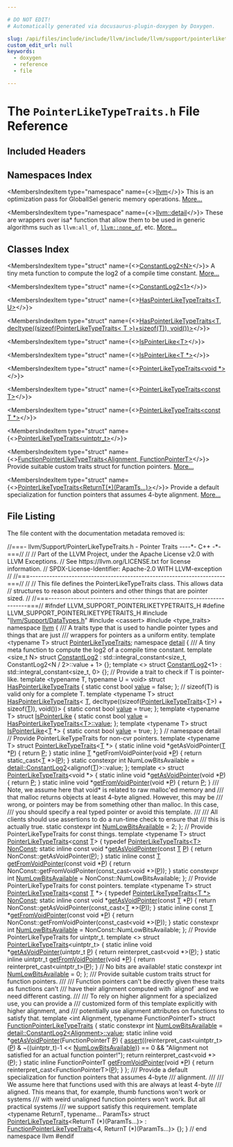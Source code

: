 ```yaml
---

# DO NOT EDIT!
# Automatically generated via docusaurus-plugin-doxygen by Doxygen.

slug: /api/files/include/include/llvm/include/llvm/support/pointerliketypetraits-h
custom_edit_url: null
keywords:
  - doxygen
  - reference
  - file

---
```





# The `PointerLikeTypeTraits.h` File Reference

<DoxygenPage pluginConfig={pluginConfig}>



## Included Headers

<IncludesList>
<IncludesListItem
  filePath="llvm/Support/DataTypes.h"
  permalink="/docs/api/files/include/include/llvm/include/llvm/support/datatypes-h"
  isLocal="true" />
<IncludesListItem
  filePath="cassert"
  permalink=""
  isLocal="false" />
<IncludesListItem
  filePath="type_traits"
  permalink=""
  isLocal="false" />
</IncludesList>

## Namespaces Index

<MembersIndex>

<MembersIndexItem
  type="namespace"
  name={<><a href="/docs/api/namespaces/llvm">llvm</a></>}>
This is an optimization pass for GlobalISel generic memory operations. <a href="/docs/api/namespaces/llvm/#details">More...</a>
</MembersIndexItem>

<MembersIndexItem
  type="namespace"
  name={<><a href="/docs/api/namespaces/llvm/detail">llvm::detail</a></>}>
These are wrappers over isa&#42; function that allow them to be used in generic algorithms such as <code>llvm:all&#95;of</code>, <code><a href="/docs/api/namespaces/llvm/#a7dc3069afa2ce5ea62ac2eb183e51c00">llvm::none&#95;of</a></code>, etc. <a href="/docs/api/namespaces/llvm/detail/#details">More...</a>
</MembersIndexItem>

</MembersIndex>

## Classes Index

<MembersIndex>

<MembersIndexItem
  type="struct"
  name={<><a href="/docs/api/structs/llvm/detail/constantlog2">ConstantLog2&lt;N&gt;</a></>}>
A tiny meta function to compute the log2 of a compile time constant. <a href="/docs/api/structs/llvm/detail/constantlog2/#details">More...</a>
</MembersIndexItem>

<MembersIndexItem
  type="struct"
  name={<><a href="/docs/api/structs/llvm/detail/constantlog2-3ca96e7e93740011919a0167fcb48bff">ConstantLog2&lt;1&gt;</a></>}>
</MembersIndexItem>

<MembersIndexItem
  type="struct"
  name={<><a href="/docs/api/structs/llvm/detail/haspointerliketypetraits">HasPointerLikeTypeTraits&lt;T, U&gt;</a></>}>
</MembersIndexItem>

<MembersIndexItem
  type="struct"
  name={<><a href="/docs/api/structs/llvm/detail/haspointerliketypetraits-78744ee905de12acdbd8d3ecf862b959">HasPointerLikeTypeTraits&lt;T, decltype((sizeof(PointerLikeTypeTraits&lt; T &gt;)+sizeof(T)), void())&gt;</a></>}>
</MembersIndexItem>

<MembersIndexItem
  type="struct"
  name={<><a href="/docs/api/structs/llvm/detail/ispointerlike">IsPointerLike&lt;T&gt;</a></>}>
</MembersIndexItem>

<MembersIndexItem
  type="struct"
  name={<><a href="/docs/api/structs/llvm/detail/ispointerlike-a02cb18a8810d5e02d244323d3975328">IsPointerLike&lt;T *&gt;</a></>}>
</MembersIndexItem>

<MembersIndexItem
  type="class"
  name="llvm::PointerLikeTypeTraits&lt; T * &gt;">
</MembersIndexItem>

<MembersIndexItem
  type="struct"
  name={<><a href="/docs/api/structs/llvm/pointerliketypetraits-b09efd7701e511f6cdfa719094e47819">PointerLikeTypeTraits&lt;void *&gt;</a></>}>
</MembersIndexItem>

<MembersIndexItem
  type="struct"
  name={<><a href="/docs/api/structs/llvm/pointerliketypetraits-1b62896d0ae34fe34d98a024d6ed95b3">PointerLikeTypeTraits&lt;const T&gt;</a></>}>
</MembersIndexItem>

<MembersIndexItem
  type="struct"
  name={<><a href="/docs/api/structs/llvm/pointerliketypetraits-ae636e9d374ae1cda83d0d0e556f735e">PointerLikeTypeTraits&lt;const T *&gt;</a></>}>
</MembersIndexItem>

<MembersIndexItem
  type="struct"
  name={<><a href="/docs/api/structs/llvm/pointerliketypetraits-45e3dd3037422cbe6875c07935cc6c23">PointerLikeTypeTraits&lt;uintptr_t&gt;</a></>}>
</MembersIndexItem>

<MembersIndexItem
  type="struct"
  name={<><a href="/docs/api/structs/llvm/functionpointerliketypetraits">FunctionPointerLikeTypeTraits&lt;Alignment, FunctionPointerT&gt;</a></>}>
Provide suitable custom traits struct for function pointers. <a href="/docs/api/structs/llvm/functionpointerliketypetraits/#details">More...</a>
</MembersIndexItem>

<MembersIndexItem
  type="struct"
  name={<><a href="/docs/api/structs/llvm/pointerliketypetraits-453c56941a508fa3befd79442e5b3c4b">PointerLikeTypeTraits&lt;ReturnT(*)(ParamTs...)&gt;</a></>}>
Provide a default specialization for function pointers that assumes 4-byte alignment. <a href="/docs/api/structs/llvm/pointerliketypetraits-453c56941a508fa3befd79442e5b3c4b/#details">More...</a>
</MembersIndexItem>

</MembersIndex>


## File Listing

The file content with the documentation metadata removed is:

<ProgramListing>

<Link id="l00001" /><CodeLine lineNumber="1"><Highlight kind="comment">//===- llvm/Support/PointerLikeTypeTraits.h - Pointer Traits ----&#42;- C++ -&#42;-===//</Highlight><Highlight kind="normal"></Highlight></CodeLine>
<Link id="l00002" /><CodeLine lineNumber="2"><Highlight kind="normal"></Highlight><Highlight kind="comment">//</Highlight><Highlight kind="normal"></Highlight></CodeLine>
<Link id="l00003" /><CodeLine lineNumber="3"><Highlight kind="normal"></Highlight><Highlight kind="comment">// Part of the LLVM Project, under the Apache License v2.0 with LLVM Exceptions.</Highlight><Highlight kind="normal"></Highlight></CodeLine>
<Link id="l00004" /><CodeLine lineNumber="4"><Highlight kind="normal"></Highlight><Highlight kind="comment">// See https://llvm.org/LICENSE.txt for license information.</Highlight><Highlight kind="normal"></Highlight></CodeLine>
<Link id="l00005" /><CodeLine lineNumber="5"><Highlight kind="normal"></Highlight><Highlight kind="comment">// SPDX-License-Identifier: Apache-2.0 WITH LLVM-exception</Highlight><Highlight kind="normal"></Highlight></CodeLine>
<Link id="l00006" /><CodeLine lineNumber="6"><Highlight kind="normal"></Highlight><Highlight kind="comment">//</Highlight><Highlight kind="normal"></Highlight></CodeLine>
<Link id="l00007" /><CodeLine lineNumber="7"><Highlight kind="normal"></Highlight><Highlight kind="comment">//===----------------------------------------------------------------------===//</Highlight><Highlight kind="normal"></Highlight></CodeLine>
<Link id="l00008" /><CodeLine lineNumber="8"><Highlight kind="normal"></Highlight><Highlight kind="comment">//</Highlight><Highlight kind="normal"></Highlight></CodeLine>
<Link id="l00009" /><CodeLine lineNumber="9"><Highlight kind="normal"></Highlight><Highlight kind="comment">// This file defines the PointerLikeTypeTraits class.  This allows data</Highlight><Highlight kind="normal"></Highlight></CodeLine>
<Link id="l00010" /><CodeLine lineNumber="10"><Highlight kind="normal"></Highlight><Highlight kind="comment">// structures to reason about pointers and other things that are pointer sized.</Highlight><Highlight kind="normal"></Highlight></CodeLine>
<Link id="l00011" /><CodeLine lineNumber="11"><Highlight kind="normal"></Highlight><Highlight kind="comment">//</Highlight><Highlight kind="normal"></Highlight></CodeLine>
<Link id="l00012" /><CodeLine lineNumber="12"><Highlight kind="normal"></Highlight><Highlight kind="comment">//===----------------------------------------------------------------------===//</Highlight><Highlight kind="normal"></Highlight></CodeLine>
<Link id="l00013" /><CodeLine lineNumber="13"><Highlight kind="normal"></Highlight></CodeLine>
<Link id="l00014" /><CodeLine lineNumber="14"><Highlight kind="normal"></Highlight><Highlight kind="preprocessor">#ifndef LLVM&#95;SUPPORT&#95;POINTERLIKETYPETRAITS&#95;H</Highlight><Highlight kind="normal"></Highlight></CodeLine>
<Link id="l00015" /><CodeLine lineNumber="15"><Highlight kind="normal"></Highlight><Highlight kind="preprocessor">#define LLVM&#95;SUPPORT&#95;POINTERLIKETYPETRAITS&#95;H</Highlight><Highlight kind="normal"></Highlight></CodeLine>
<Link id="l00016" /><CodeLine lineNumber="16"><Highlight kind="normal"></Highlight></CodeLine>
<Link id="l00017" /><CodeLine lineNumber="17"><Highlight kind="normal"></Highlight><Highlight kind="preprocessor">#include &quot;<a href="/docs/api/files/include/include/llvm/include/llvm/support/datatypes-h">llvm/Support/DataTypes.h</a>&quot;</Highlight><Highlight kind="normal"></Highlight></CodeLine>
<Link id="l00018" /><CodeLine lineNumber="18"><Highlight kind="normal"></Highlight><Highlight kind="preprocessor">#include &lt;cassert&gt;</Highlight><Highlight kind="normal"></Highlight></CodeLine>
<Link id="l00019" /><CodeLine lineNumber="19"><Highlight kind="normal"></Highlight><Highlight kind="preprocessor">#include &lt;type&#95;traits&gt;</Highlight><Highlight kind="normal"></Highlight></CodeLine>
<Link id="l00020" /><CodeLine lineNumber="20"><Highlight kind="normal"></Highlight></CodeLine>
<Link id="l00021" /><CodeLine lineNumber="21"><Highlight kind="normal"></Highlight><Highlight kind="keyword">namespace </Highlight><Highlight kind="normal"><a href="/docs/api/namespaces/llvm">llvm</a> &#123;</Highlight></CodeLine>
<Link id="l00022" /><CodeLine lineNumber="22"><Highlight kind="normal"></Highlight><Highlight kind="comment"></Highlight></CodeLine>
<Link id="l00023" /><CodeLine lineNumber="23"><Highlight kind="comment">/// A traits type that is used to handle pointer types and things that are just</Highlight></CodeLine>
<Link id="l00024" /><CodeLine lineNumber="24"><Highlight kind="comment">/// wrappers for pointers as a uniform entity.</Highlight><Highlight kind="normal"></Highlight></CodeLine>
<Link id="l00025" /><CodeLine lineNumber="25" lineLink="/docs/api/structs/llvm/pointerliketypetraits"><Highlight kind="normal"></Highlight><Highlight kind="keyword">template</Highlight><Highlight kind="normal"> &lt;</Highlight><Highlight kind="keyword">typename</Highlight><Highlight kind="normal"> T&gt; </Highlight><Highlight kind="keyword">struct </Highlight><Highlight kind="normal"><a href="/docs/api/structs/llvm/pointerliketypetraits">PointerLikeTypeTraits</a>;</Highlight></CodeLine>
<Link id="l00026" /><CodeLine lineNumber="26"><Highlight kind="normal"></Highlight></CodeLine>
<Link id="l00027" /><CodeLine lineNumber="27"><Highlight kind="normal"></Highlight><Highlight kind="keyword">namespace </Highlight><Highlight kind="normal"><a href="/docs/api/namespaces/detail">detail</a> &#123;</Highlight><Highlight kind="comment"></Highlight></CodeLine>
<Link id="l00028" /><CodeLine lineNumber="28"><Highlight kind="comment">/// A tiny meta function to compute the log2 of a compile time constant.</Highlight><Highlight kind="normal"></Highlight></CodeLine>
<Link id="l00029" /><CodeLine lineNumber="29"><Highlight kind="normal"></Highlight><Highlight kind="keyword">template</Highlight><Highlight kind="normal"> &lt;</Highlight><Highlight kind="keywordtype">size&#95;t</Highlight><Highlight kind="normal"> N&gt;</Highlight></CodeLine>
<Link id="l00030" /><CodeLine lineNumber="30" lineLink="/docs/api/structs/llvm/detail/constantlog2"><Highlight kind="normal"></Highlight><Highlight kind="keyword">struct </Highlight><Highlight kind="normal"><a href="/docs/api/structs/llvm/detail/constantlog2">ConstantLog2</a></Highlight></CodeLine>
<Link id="l00031" /><CodeLine lineNumber="31"><Highlight kind="normal">    : std::integral&#95;constant&lt;size&#95;t, ConstantLog2&lt;N / 2&gt;::value + 1&gt; &#123;&#125;;</Highlight></CodeLine>
<Link id="l00032" /><CodeLine lineNumber="32" lineLink="/docs/api/structs/llvm/detail/constantlog2-3ca96e7e93740011919a0167fcb48bff"><Highlight kind="normal"></Highlight><Highlight kind="keyword">template</Highlight><Highlight kind="normal"> &lt;&gt; </Highlight><Highlight kind="keyword">struct </Highlight><Highlight kind="normal"><a href="/docs/api/structs/llvm/detail/constantlog2">ConstantLog2</a>&lt;1&gt; : std::integral&#95;constant&lt;size&#95;t, 0&gt; &#123;&#125;;</Highlight></CodeLine>
<Link id="l00033" /><CodeLine lineNumber="33"><Highlight kind="normal"></Highlight></CodeLine>
<Link id="l00034" /><CodeLine lineNumber="34"><Highlight kind="normal"></Highlight><Highlight kind="comment">// Provide a trait to check if T is pointer-like.</Highlight><Highlight kind="normal"></Highlight></CodeLine>
<Link id="l00035" /><CodeLine lineNumber="35" lineLink="/docs/api/structs/llvm/detail/haspointerliketypetraits"><Highlight kind="normal"></Highlight><Highlight kind="keyword">template</Highlight><Highlight kind="normal"> &lt;</Highlight><Highlight kind="keyword">typename</Highlight><Highlight kind="normal"> T, </Highlight><Highlight kind="keyword">typename</Highlight><Highlight kind="normal"> U = </Highlight><Highlight kind="keywordtype">void</Highlight><Highlight kind="normal">&gt; </Highlight><Highlight kind="keyword">struct </Highlight><Highlight kind="normal"><a href="/docs/api/structs/llvm/detail/haspointerliketypetraits">HasPointerLikeTypeTraits</a> &#123;</Highlight></CodeLine>
<Link id="l00036" /><CodeLine lineNumber="36" lineLink="/docs/api/structs/llvm/detail/haspointerliketypetraits/#a4fca455d01118fc922b19a50160cc599"><Highlight kind="normal">  </Highlight><Highlight kind="keyword">static</Highlight><Highlight kind="normal"> </Highlight><Highlight kind="keyword">const</Highlight><Highlight kind="normal"> </Highlight><Highlight kind="keywordtype">bool</Highlight><Highlight kind="normal"> <a href="/docs/api/structs/llvm/detail/haspointerliketypetraits/#a4fca455d01118fc922b19a50160cc599">value</a> = </Highlight><Highlight kind="keyword">false</Highlight><Highlight kind="normal">;</Highlight></CodeLine>
<Link id="l00037" /><CodeLine lineNumber="37"><Highlight kind="normal">&#125;;</Highlight></CodeLine>
<Link id="l00038" /><CodeLine lineNumber="38"><Highlight kind="normal"></Highlight></CodeLine>
<Link id="l00039" /><CodeLine lineNumber="39"><Highlight kind="normal"></Highlight><Highlight kind="comment">// sizeof(T) is valid only for a complete T.</Highlight><Highlight kind="normal"></Highlight></CodeLine>
<Link id="l00040" /><CodeLine lineNumber="40"><Highlight kind="normal"></Highlight><Highlight kind="keyword">template</Highlight><Highlight kind="normal"> &lt;</Highlight><Highlight kind="keyword">typename</Highlight><Highlight kind="normal"> T&gt;</Highlight></CodeLine>
<Link id="l00041" /><CodeLine lineNumber="41" lineLink="/docs/api/structs/llvm/detail/haspointerliketypetraits-78744ee905de12acdbd8d3ecf862b959"><Highlight kind="normal"></Highlight><Highlight kind="keyword">struct </Highlight><Highlight kind="normal"><a href="/docs/api/structs/llvm/detail/haspointerliketypetraits">HasPointerLikeTypeTraits</a>&lt;</Highlight></CodeLine>
<Link id="l00042" /><CodeLine lineNumber="42"><Highlight kind="normal">    <a href="/docs/api/files/lib/lib/target/lib/target/mips/mips16isellowering-cpp/#a0acb682b8260ab1c60b918599864e2e5">T</a>, decltype((sizeof(<a href="/docs/api/structs/llvm/pointerliketypetraits">PointerLikeTypeTraits</a>&lt;<a href="/docs/api/files/lib/lib/target/lib/target/mips/mips16isellowering-cpp/#a0acb682b8260ab1c60b918599864e2e5">T</a>&gt;) + sizeof(<a href="/docs/api/files/lib/lib/target/lib/target/mips/mips16isellowering-cpp/#a0acb682b8260ab1c60b918599864e2e5">T</a>)), void())&gt; &#123;</Highlight></CodeLine>
<Link id="l00043" /><CodeLine lineNumber="43" lineLink="/docs/api/structs/llvm/detail/haspointerliketypetraits-78744ee905de12acdbd8d3ecf862b959/#ad6760cbff75f647818ea2259be94dc6c"><Highlight kind="normal">  </Highlight><Highlight kind="keyword">static</Highlight><Highlight kind="normal"> </Highlight><Highlight kind="keyword">const</Highlight><Highlight kind="normal"> </Highlight><Highlight kind="keywordtype">bool</Highlight><Highlight kind="normal"> <a href="/docs/api/structs/llvm/detail/haspointerliketypetraits-78744ee905de12acdbd8d3ecf862b959/#ad6760cbff75f647818ea2259be94dc6c">value</a> = </Highlight><Highlight kind="keyword">true</Highlight><Highlight kind="normal">;</Highlight></CodeLine>
<Link id="l00044" /><CodeLine lineNumber="44"><Highlight kind="normal">&#125;;</Highlight></CodeLine>
<Link id="l00045" /><CodeLine lineNumber="45"><Highlight kind="normal"></Highlight></CodeLine>
<Link id="l00046" /><CodeLine lineNumber="46" lineLink="/docs/api/structs/llvm/detail/ispointerlike"><Highlight kind="normal"></Highlight><Highlight kind="keyword">template</Highlight><Highlight kind="normal"> &lt;</Highlight><Highlight kind="keyword">typename</Highlight><Highlight kind="normal"> T&gt; </Highlight><Highlight kind="keyword">struct </Highlight><Highlight kind="normal"><a href="/docs/api/structs/llvm/detail/ispointerlike">IsPointerLike</a> &#123;</Highlight></CodeLine>
<Link id="l00047" /><CodeLine lineNumber="47" lineLink="/docs/api/structs/llvm/detail/ispointerlike/#a3f7018b47ce83162a63cb4b18e686a53"><Highlight kind="normal">  </Highlight><Highlight kind="keyword">static</Highlight><Highlight kind="normal"> </Highlight><Highlight kind="keyword">const</Highlight><Highlight kind="normal"> </Highlight><Highlight kind="keywordtype">bool</Highlight><Highlight kind="normal"> <a href="/docs/api/structs/llvm/detail/ispointerlike/#a3f7018b47ce83162a63cb4b18e686a53">value</a> = <a href="/docs/api/structs/llvm/detail/haspointerliketypetraits/#a4fca455d01118fc922b19a50160cc599">HasPointerLikeTypeTraits&lt;T&gt;::value</a>;</Highlight></CodeLine>
<Link id="l00048" /><CodeLine lineNumber="48"><Highlight kind="normal">&#125;;</Highlight></CodeLine>
<Link id="l00049" /><CodeLine lineNumber="49"><Highlight kind="normal"></Highlight></CodeLine>
<Link id="l00050" /><CodeLine lineNumber="50" lineLink="/docs/api/structs/llvm/detail/ispointerlike-a02cb18a8810d5e02d244323d3975328"><Highlight kind="normal"></Highlight><Highlight kind="keyword">template</Highlight><Highlight kind="normal"> &lt;</Highlight><Highlight kind="keyword">typename</Highlight><Highlight kind="normal"> T&gt; </Highlight><Highlight kind="keyword">struct </Highlight><Highlight kind="normal"><a href="/docs/api/structs/llvm/detail/ispointerlike">IsPointerLike</a>&lt;<a href="/docs/api/files/lib/lib/target/lib/target/mips/mips16isellowering-cpp/#a0acb682b8260ab1c60b918599864e2e5">T</a> &#42;&gt; &#123;</Highlight></CodeLine>
<Link id="l00051" /><CodeLine lineNumber="51" lineLink="/docs/api/structs/llvm/detail/ispointerlike-a02cb18a8810d5e02d244323d3975328/#a764d32cef06300ac759fe1f0a5f0aae3"><Highlight kind="normal">  </Highlight><Highlight kind="keyword">static</Highlight><Highlight kind="normal"> </Highlight><Highlight kind="keyword">const</Highlight><Highlight kind="normal"> </Highlight><Highlight kind="keywordtype">bool</Highlight><Highlight kind="normal"> <a href="/docs/api/structs/llvm/detail/ispointerlike-a02cb18a8810d5e02d244323d3975328/#a764d32cef06300ac759fe1f0a5f0aae3">value</a> = </Highlight><Highlight kind="keyword">true</Highlight><Highlight kind="normal">;</Highlight></CodeLine>
<Link id="l00052" /><CodeLine lineNumber="52"><Highlight kind="normal">&#125;;</Highlight></CodeLine>
<Link id="l00053" /><CodeLine lineNumber="53"><Highlight kind="normal">&#125; </Highlight><Highlight kind="comment">// namespace detail</Highlight><Highlight kind="normal"></Highlight></CodeLine>
<Link id="l00054" /><CodeLine lineNumber="54"><Highlight kind="normal"></Highlight></CodeLine>
<Link id="l00055" /><CodeLine lineNumber="55"><Highlight kind="normal"></Highlight><Highlight kind="comment">// Provide PointerLikeTypeTraits for non-cvr pointers.</Highlight><Highlight kind="normal"></Highlight></CodeLine>
<Link id="l00056" /><CodeLine lineNumber="56"><Highlight kind="normal"></Highlight><Highlight kind="keyword">template</Highlight><Highlight kind="normal"> &lt;</Highlight><Highlight kind="keyword">typename</Highlight><Highlight kind="normal"> T&gt; </Highlight><Highlight kind="keyword">struct </Highlight><Highlight kind="normal"><a href="/docs/api/structs/llvm/pointerliketypetraits">PointerLikeTypeTraits</a>&lt;<a href="/docs/api/files/lib/lib/target/lib/target/mips/mips16isellowering-cpp/#a0acb682b8260ab1c60b918599864e2e5">T</a> &#42;&gt; &#123;</Highlight></CodeLine>
<Link id="l00057" /><CodeLine lineNumber="57"><Highlight kind="normal">  </Highlight><Highlight kind="keyword">static</Highlight><Highlight kind="normal"> </Highlight><Highlight kind="keyword">inline</Highlight><Highlight kind="normal"> </Highlight><Highlight kind="keywordtype">void</Highlight><Highlight kind="normal"> &#42;getAsVoidPointer(<a href="/docs/api/files/lib/lib/target/lib/target/mips/mips16isellowering-cpp/#a0acb682b8260ab1c60b918599864e2e5">T</a> &#42;<a href="/docs/api/files/lib/lib/option/option-cpp/#a04665169063c8ca1f2ea96c27fc7c2b2">P</a>) &#123; </Highlight><Highlight kind="keywordflow">return</Highlight><Highlight kind="normal"> <a href="/docs/api/files/lib/lib/option/option-cpp/#a04665169063c8ca1f2ea96c27fc7c2b2">P</a>; &#125;</Highlight></CodeLine>
<Link id="l00058" /><CodeLine lineNumber="58"><Highlight kind="normal">  </Highlight><Highlight kind="keyword">static</Highlight><Highlight kind="normal"> </Highlight><Highlight kind="keyword">inline</Highlight><Highlight kind="normal"> <a href="/docs/api/files/lib/lib/target/lib/target/mips/mips16isellowering-cpp/#a0acb682b8260ab1c60b918599864e2e5">T</a> &#42;getFromVoidPointer(</Highlight><Highlight kind="keywordtype">void</Highlight><Highlight kind="normal"> &#42;<a href="/docs/api/files/lib/lib/option/option-cpp/#a04665169063c8ca1f2ea96c27fc7c2b2">P</a>) &#123; </Highlight><Highlight kind="keywordflow">return</Highlight><Highlight kind="normal"> </Highlight><Highlight kind="keyword">static&#95;cast&lt;</Highlight><Highlight kind="normal"><a href="/docs/api/files/lib/lib/target/lib/target/mips/mips16isellowering-cpp/#a0acb682b8260ab1c60b918599864e2e5">T</a> &#42;</Highlight><Highlight kind="keyword">&gt;</Highlight><Highlight kind="normal">(<a href="/docs/api/files/lib/lib/option/option-cpp/#a04665169063c8ca1f2ea96c27fc7c2b2">P</a>); &#125;</Highlight></CodeLine>
<Link id="l00059" /><CodeLine lineNumber="59"><Highlight kind="normal"></Highlight></CodeLine>
<Link id="l00060" /><CodeLine lineNumber="60"><Highlight kind="normal">  </Highlight><Highlight kind="keyword">static</Highlight><Highlight kind="normal"> </Highlight><Highlight kind="keyword">constexpr</Highlight><Highlight kind="normal"> </Highlight><Highlight kind="keywordtype">int</Highlight><Highlight kind="normal"> NumLowBitsAvailable =</Highlight></CodeLine>
<Link id="l00061" /><CodeLine lineNumber="61"><Highlight kind="normal">      <a href="/docs/api/structs/llvm/detail/constantlog2">detail::ConstantLog2</a>&lt;</Highlight><Highlight kind="keyword">alignof</Highlight><Highlight kind="normal">(<a href="/docs/api/files/lib/lib/target/lib/target/mips/mips16isellowering-cpp/#a0acb682b8260ab1c60b918599864e2e5">T</a>)&gt;::value;</Highlight></CodeLine>
<Link id="l00062" /><CodeLine lineNumber="62"><Highlight kind="normal">&#125;;</Highlight></CodeLine>
<Link id="l00063" /><CodeLine lineNumber="63"><Highlight kind="normal"></Highlight></CodeLine>
<Link id="l00064" /><CodeLine lineNumber="64" lineLink="/docs/api/structs/llvm/pointerliketypetraits-b09efd7701e511f6cdfa719094e47819"><Highlight kind="normal"></Highlight><Highlight kind="keyword">template</Highlight><Highlight kind="normal"> &lt;&gt; </Highlight><Highlight kind="keyword">struct </Highlight><Highlight kind="normal"><a href="/docs/api/structs/llvm/pointerliketypetraits">PointerLikeTypeTraits</a>&lt;void &#42;&gt; &#123;</Highlight></CodeLine>
<Link id="l00065" /><CodeLine lineNumber="65" lineLink="/docs/api/structs/llvm/pointerliketypetraits-b09efd7701e511f6cdfa719094e47819/#ad50c87c06be5a820b2ddb8ea08e6e252"><Highlight kind="normal">  </Highlight><Highlight kind="keyword">static</Highlight><Highlight kind="normal"> </Highlight><Highlight kind="keyword">inline</Highlight><Highlight kind="normal"> </Highlight><Highlight kind="keywordtype">void</Highlight><Highlight kind="normal"> &#42;<a href="/docs/api/structs/llvm/pointerliketypetraits-b09efd7701e511f6cdfa719094e47819/#ad50c87c06be5a820b2ddb8ea08e6e252">getAsVoidPointer</a>(</Highlight><Highlight kind="keywordtype">void</Highlight><Highlight kind="normal"> &#42;<a href="/docs/api/files/lib/lib/option/option-cpp/#a04665169063c8ca1f2ea96c27fc7c2b2">P</a>) &#123; </Highlight><Highlight kind="keywordflow">return</Highlight><Highlight kind="normal"> <a href="/docs/api/files/lib/lib/option/option-cpp/#a04665169063c8ca1f2ea96c27fc7c2b2">P</a>; &#125;</Highlight></CodeLine>
<Link id="l00066" /><CodeLine lineNumber="66" lineLink="/docs/api/structs/llvm/pointerliketypetraits-b09efd7701e511f6cdfa719094e47819/#aa8f59357f79ee41007d22a43c4195e96"><Highlight kind="normal">  </Highlight><Highlight kind="keyword">static</Highlight><Highlight kind="normal"> </Highlight><Highlight kind="keyword">inline</Highlight><Highlight kind="normal"> </Highlight><Highlight kind="keywordtype">void</Highlight><Highlight kind="normal"> &#42;<a href="/docs/api/structs/llvm/pointerliketypetraits-b09efd7701e511f6cdfa719094e47819/#aa8f59357f79ee41007d22a43c4195e96">getFromVoidPointer</a>(</Highlight><Highlight kind="keywordtype">void</Highlight><Highlight kind="normal"> &#42;<a href="/docs/api/files/lib/lib/option/option-cpp/#a04665169063c8ca1f2ea96c27fc7c2b2">P</a>) &#123; </Highlight><Highlight kind="keywordflow">return</Highlight><Highlight kind="normal"> <a href="/docs/api/files/lib/lib/option/option-cpp/#a04665169063c8ca1f2ea96c27fc7c2b2">P</a>; &#125;</Highlight></CodeLine>
<Link id="l00067" /><CodeLine lineNumber="67"><Highlight kind="normal"></Highlight><Highlight kind="comment"></Highlight></CodeLine>
<Link id="l00068" /><CodeLine lineNumber="68"><Highlight kind="comment">  /// Note, we assume here that void&#42; is related to raw malloc&#39;ed memory and</Highlight></CodeLine>
<Link id="l00069" /><CodeLine lineNumber="69"><Highlight kind="comment">  /// that malloc returns objects at least 4-byte aligned. However, this may be</Highlight></CodeLine>
<Link id="l00070" /><CodeLine lineNumber="70"><Highlight kind="comment">  /// wrong, or pointers may be from something other than malloc. In this case,</Highlight></CodeLine>
<Link id="l00071" /><CodeLine lineNumber="71"><Highlight kind="comment">  /// you should specify a real typed pointer or avoid this template.</Highlight></CodeLine>
<Link id="l00072" /><CodeLine lineNumber="72"><Highlight kind="comment">  ///</Highlight></CodeLine>
<Link id="l00073" /><CodeLine lineNumber="73"><Highlight kind="comment">  /// All clients should use assertions to do a run-time check to ensure that</Highlight></CodeLine>
<Link id="l00074" /><CodeLine lineNumber="74"><Highlight kind="comment">  /// this is actually true.</Highlight><Highlight kind="normal"></Highlight></CodeLine>
<Link id="l00075" /><CodeLine lineNumber="75" lineLink="/docs/api/structs/llvm/pointerliketypetraits-b09efd7701e511f6cdfa719094e47819/#af27fea0eb47fdcbf98bff1c8c8ba92de"><Highlight kind="normal">  </Highlight><Highlight kind="keyword">static</Highlight><Highlight kind="normal"> </Highlight><Highlight kind="keyword">constexpr</Highlight><Highlight kind="normal"> </Highlight><Highlight kind="keywordtype">int</Highlight><Highlight kind="normal"> <a href="/docs/api/structs/llvm/pointerliketypetraits-b09efd7701e511f6cdfa719094e47819/#af27fea0eb47fdcbf98bff1c8c8ba92de">NumLowBitsAvailable</a> = 2;</Highlight></CodeLine>
<Link id="l00076" /><CodeLine lineNumber="76"><Highlight kind="normal">&#125;;</Highlight></CodeLine>
<Link id="l00077" /><CodeLine lineNumber="77"><Highlight kind="normal"></Highlight></CodeLine>
<Link id="l00078" /><CodeLine lineNumber="78"><Highlight kind="normal"></Highlight><Highlight kind="comment">// Provide PointerLikeTypeTraits for const things.</Highlight><Highlight kind="normal"></Highlight></CodeLine>
<Link id="l00079" /><CodeLine lineNumber="79" lineLink="/docs/api/structs/llvm/pointerliketypetraits-1b62896d0ae34fe34d98a024d6ed95b3"><Highlight kind="normal"></Highlight><Highlight kind="keyword">template</Highlight><Highlight kind="normal"> &lt;</Highlight><Highlight kind="keyword">typename</Highlight><Highlight kind="normal"> T&gt; </Highlight><Highlight kind="keyword">struct </Highlight><Highlight kind="normal"><a href="/docs/api/structs/llvm/pointerliketypetraits">PointerLikeTypeTraits</a>&lt;<a href="/docs/api/files/lib/lib/target/lib/target/aarch64/aarch64promoteconstant-cpp/#a90f8350fecae261c25be85d38b451bff">const</a> <a href="/docs/api/files/lib/lib/target/lib/target/mips/mips16isellowering-cpp/#a0acb682b8260ab1c60b918599864e2e5">T</a>&gt; &#123;</Highlight></CodeLine>
<Link id="l00080" /><CodeLine lineNumber="80" lineLink="/docs/api/structs/llvm/pointerliketypetraits-1b62896d0ae34fe34d98a024d6ed95b3/#a4bb471dbe2df72dceca1eb96dc807855"><Highlight kind="normal">  </Highlight><Highlight kind="keyword">typedef</Highlight><Highlight kind="normal"> <a href="/docs/api/structs/llvm/pointerliketypetraits">PointerLikeTypeTraits&lt;T&gt;</a> <a href="/docs/api/structs/llvm/pointerliketypetraits-1b62896d0ae34fe34d98a024d6ed95b3/#a4bb471dbe2df72dceca1eb96dc807855">NonConst</a>;</Highlight></CodeLine>
<Link id="l00081" /><CodeLine lineNumber="81"><Highlight kind="normal"></Highlight></CodeLine>
<Link id="l00082" /><CodeLine lineNumber="82" lineLink="/docs/api/structs/llvm/pointerliketypetraits-1b62896d0ae34fe34d98a024d6ed95b3/#a36113b06f829b14afd9c625e6a287775"><Highlight kind="normal">  </Highlight><Highlight kind="keyword">static</Highlight><Highlight kind="normal"> </Highlight><Highlight kind="keyword">inline</Highlight><Highlight kind="normal"> </Highlight><Highlight kind="keyword">const</Highlight><Highlight kind="normal"> </Highlight><Highlight kind="keywordtype">void</Highlight><Highlight kind="normal"> &#42;<a href="/docs/api/structs/llvm/pointerliketypetraits-1b62896d0ae34fe34d98a024d6ed95b3/#a36113b06f829b14afd9c625e6a287775">getAsVoidPointer</a>(</Highlight><Highlight kind="keyword">const</Highlight><Highlight kind="normal"> <a href="/docs/api/files/lib/lib/target/lib/target/mips/mips16isellowering-cpp/#a0acb682b8260ab1c60b918599864e2e5">T</a> <a href="/docs/api/files/lib/lib/option/option-cpp/#a04665169063c8ca1f2ea96c27fc7c2b2">P</a>) &#123;</Highlight></CodeLine>
<Link id="l00083" /><CodeLine lineNumber="83"><Highlight kind="normal">    </Highlight><Highlight kind="keywordflow">return</Highlight><Highlight kind="normal"> NonConst::getAsVoidPointer(<a href="/docs/api/files/lib/lib/option/option-cpp/#a04665169063c8ca1f2ea96c27fc7c2b2">P</a>);</Highlight></CodeLine>
<Link id="l00084" /><CodeLine lineNumber="84"><Highlight kind="normal">  &#125;</Highlight></CodeLine>
<Link id="l00085" /><CodeLine lineNumber="85" lineLink="/docs/api/structs/llvm/pointerliketypetraits-1b62896d0ae34fe34d98a024d6ed95b3/#a674bb1550943a33a1a55f8140eecf5a8"><Highlight kind="normal">  </Highlight><Highlight kind="keyword">static</Highlight><Highlight kind="normal"> </Highlight><Highlight kind="keyword">inline</Highlight><Highlight kind="normal"> </Highlight><Highlight kind="keyword">const</Highlight><Highlight kind="normal"> <a href="/docs/api/files/lib/lib/target/lib/target/mips/mips16isellowering-cpp/#a0acb682b8260ab1c60b918599864e2e5">T</a> <a href="/docs/api/structs/llvm/pointerliketypetraits-1b62896d0ae34fe34d98a024d6ed95b3/#a674bb1550943a33a1a55f8140eecf5a8">getFromVoidPointer</a>(</Highlight><Highlight kind="keyword">const</Highlight><Highlight kind="normal"> </Highlight><Highlight kind="keywordtype">void</Highlight><Highlight kind="normal"> &#42;<a href="/docs/api/files/lib/lib/option/option-cpp/#a04665169063c8ca1f2ea96c27fc7c2b2">P</a>) &#123;</Highlight></CodeLine>
<Link id="l00086" /><CodeLine lineNumber="86"><Highlight kind="normal">    </Highlight><Highlight kind="keywordflow">return</Highlight><Highlight kind="normal"> NonConst::getFromVoidPointer(</Highlight><Highlight kind="keyword">const&#95;cast&lt;</Highlight><Highlight kind="keywordtype">void</Highlight><Highlight kind="normal"> &#42;</Highlight><Highlight kind="keyword">&gt;</Highlight><Highlight kind="normal">(<a href="/docs/api/files/lib/lib/option/option-cpp/#a04665169063c8ca1f2ea96c27fc7c2b2">P</a>));</Highlight></CodeLine>
<Link id="l00087" /><CodeLine lineNumber="87"><Highlight kind="normal">  &#125;</Highlight></CodeLine>
<Link id="l00088" /><CodeLine lineNumber="88" lineLink="/docs/api/structs/llvm/pointerliketypetraits-1b62896d0ae34fe34d98a024d6ed95b3/#a17340f7559319c2c9cafc04e1fdb8aa3"><Highlight kind="normal">  </Highlight><Highlight kind="keyword">static</Highlight><Highlight kind="normal"> </Highlight><Highlight kind="keyword">constexpr</Highlight><Highlight kind="normal"> </Highlight><Highlight kind="keywordtype">int</Highlight><Highlight kind="normal"> <a href="/docs/api/structs/llvm/pointerliketypetraits-1b62896d0ae34fe34d98a024d6ed95b3/#a17340f7559319c2c9cafc04e1fdb8aa3">NumLowBitsAvailable</a> = NonConst::NumLowBitsAvailable;</Highlight></CodeLine>
<Link id="l00089" /><CodeLine lineNumber="89"><Highlight kind="normal">&#125;;</Highlight></CodeLine>
<Link id="l00090" /><CodeLine lineNumber="90"><Highlight kind="normal"></Highlight></CodeLine>
<Link id="l00091" /><CodeLine lineNumber="91"><Highlight kind="normal"></Highlight><Highlight kind="comment">// Provide PointerLikeTypeTraits for const pointers.</Highlight><Highlight kind="normal"></Highlight></CodeLine>
<Link id="l00092" /><CodeLine lineNumber="92" lineLink="/docs/api/structs/llvm/pointerliketypetraits-ae636e9d374ae1cda83d0d0e556f735e"><Highlight kind="normal"></Highlight><Highlight kind="keyword">template</Highlight><Highlight kind="normal"> &lt;</Highlight><Highlight kind="keyword">typename</Highlight><Highlight kind="normal"> T&gt; </Highlight><Highlight kind="keyword">struct </Highlight><Highlight kind="normal"><a href="/docs/api/structs/llvm/pointerliketypetraits">PointerLikeTypeTraits</a>&lt;<a href="/docs/api/files/lib/lib/target/lib/target/aarch64/aarch64promoteconstant-cpp/#a90f8350fecae261c25be85d38b451bff">const</a> <a href="/docs/api/files/lib/lib/target/lib/target/mips/mips16isellowering-cpp/#a0acb682b8260ab1c60b918599864e2e5">T</a> &#42;&gt; &#123;</Highlight></CodeLine>
<Link id="l00093" /><CodeLine lineNumber="93" lineLink="/docs/api/structs/llvm/pointerliketypetraits-ae636e9d374ae1cda83d0d0e556f735e/#ad0b68d11de03061f9a71fbac3befd157"><Highlight kind="normal">  </Highlight><Highlight kind="keyword">typedef</Highlight><Highlight kind="normal"> <a href="/docs/api/structs/llvm/pointerliketypetraits">PointerLikeTypeTraits&lt;T &#42;&gt;</a> <a href="/docs/api/structs/llvm/pointerliketypetraits-ae636e9d374ae1cda83d0d0e556f735e/#ad0b68d11de03061f9a71fbac3befd157">NonConst</a>;</Highlight></CodeLine>
<Link id="l00094" /><CodeLine lineNumber="94"><Highlight kind="normal"></Highlight></CodeLine>
<Link id="l00095" /><CodeLine lineNumber="95" lineLink="/docs/api/structs/llvm/pointerliketypetraits-ae636e9d374ae1cda83d0d0e556f735e/#ac235c4086ba59ef5f8231e2e33d1c02e"><Highlight kind="normal">  </Highlight><Highlight kind="keyword">static</Highlight><Highlight kind="normal"> </Highlight><Highlight kind="keyword">inline</Highlight><Highlight kind="normal"> </Highlight><Highlight kind="keyword">const</Highlight><Highlight kind="normal"> </Highlight><Highlight kind="keywordtype">void</Highlight><Highlight kind="normal"> &#42;<a href="/docs/api/structs/llvm/pointerliketypetraits-ae636e9d374ae1cda83d0d0e556f735e/#ac235c4086ba59ef5f8231e2e33d1c02e">getAsVoidPointer</a>(</Highlight><Highlight kind="keyword">const</Highlight><Highlight kind="normal"> <a href="/docs/api/files/lib/lib/target/lib/target/mips/mips16isellowering-cpp/#a0acb682b8260ab1c60b918599864e2e5">T</a> &#42;<a href="/docs/api/files/lib/lib/option/option-cpp/#a04665169063c8ca1f2ea96c27fc7c2b2">P</a>) &#123;</Highlight></CodeLine>
<Link id="l00096" /><CodeLine lineNumber="96"><Highlight kind="normal">    </Highlight><Highlight kind="keywordflow">return</Highlight><Highlight kind="normal"> NonConst::getAsVoidPointer(</Highlight><Highlight kind="keyword">const&#95;cast&lt;</Highlight><Highlight kind="normal"><a href="/docs/api/files/lib/lib/target/lib/target/mips/mips16isellowering-cpp/#a0acb682b8260ab1c60b918599864e2e5">T</a> &#42;</Highlight><Highlight kind="keyword">&gt;</Highlight><Highlight kind="normal">(<a href="/docs/api/files/lib/lib/option/option-cpp/#a04665169063c8ca1f2ea96c27fc7c2b2">P</a>));</Highlight></CodeLine>
<Link id="l00097" /><CodeLine lineNumber="97"><Highlight kind="normal">  &#125;</Highlight></CodeLine>
<Link id="l00098" /><CodeLine lineNumber="98" lineLink="/docs/api/structs/llvm/pointerliketypetraits-ae636e9d374ae1cda83d0d0e556f735e/#a2ca803455951b237c45b68ce1b4a9145"><Highlight kind="normal">  </Highlight><Highlight kind="keyword">static</Highlight><Highlight kind="normal"> </Highlight><Highlight kind="keyword">inline</Highlight><Highlight kind="normal"> </Highlight><Highlight kind="keyword">const</Highlight><Highlight kind="normal"> <a href="/docs/api/files/lib/lib/target/lib/target/mips/mips16isellowering-cpp/#a0acb682b8260ab1c60b918599864e2e5">T</a> &#42;<a href="/docs/api/structs/llvm/pointerliketypetraits-ae636e9d374ae1cda83d0d0e556f735e/#a2ca803455951b237c45b68ce1b4a9145">getFromVoidPointer</a>(</Highlight><Highlight kind="keyword">const</Highlight><Highlight kind="normal"> </Highlight><Highlight kind="keywordtype">void</Highlight><Highlight kind="normal"> &#42;<a href="/docs/api/files/lib/lib/option/option-cpp/#a04665169063c8ca1f2ea96c27fc7c2b2">P</a>) &#123;</Highlight></CodeLine>
<Link id="l00099" /><CodeLine lineNumber="99"><Highlight kind="normal">    </Highlight><Highlight kind="keywordflow">return</Highlight><Highlight kind="normal"> NonConst::getFromVoidPointer(</Highlight><Highlight kind="keyword">const&#95;cast&lt;</Highlight><Highlight kind="keywordtype">void</Highlight><Highlight kind="normal"> &#42;</Highlight><Highlight kind="keyword">&gt;</Highlight><Highlight kind="normal">(<a href="/docs/api/files/lib/lib/option/option-cpp/#a04665169063c8ca1f2ea96c27fc7c2b2">P</a>));</Highlight></CodeLine>
<Link id="l00100" /><CodeLine lineNumber="100"><Highlight kind="normal">  &#125;</Highlight></CodeLine>
<Link id="l00101" /><CodeLine lineNumber="101" lineLink="/docs/api/structs/llvm/pointerliketypetraits-ae636e9d374ae1cda83d0d0e556f735e/#aba291e1008884c2694127626327494d4"><Highlight kind="normal">  </Highlight><Highlight kind="keyword">static</Highlight><Highlight kind="normal"> </Highlight><Highlight kind="keyword">constexpr</Highlight><Highlight kind="normal"> </Highlight><Highlight kind="keywordtype">int</Highlight><Highlight kind="normal"> <a href="/docs/api/structs/llvm/pointerliketypetraits-ae636e9d374ae1cda83d0d0e556f735e/#aba291e1008884c2694127626327494d4">NumLowBitsAvailable</a> = NonConst::NumLowBitsAvailable;</Highlight></CodeLine>
<Link id="l00102" /><CodeLine lineNumber="102"><Highlight kind="normal">&#125;;</Highlight></CodeLine>
<Link id="l00103" /><CodeLine lineNumber="103"><Highlight kind="normal"></Highlight></CodeLine>
<Link id="l00104" /><CodeLine lineNumber="104"><Highlight kind="normal"></Highlight><Highlight kind="comment">// Provide PointerLikeTypeTraits for uintptr&#95;t.</Highlight><Highlight kind="normal"></Highlight></CodeLine>
<Link id="l00105" /><CodeLine lineNumber="105" lineLink="/docs/api/structs/llvm/pointerliketypetraits-45e3dd3037422cbe6875c07935cc6c23"><Highlight kind="normal"></Highlight><Highlight kind="keyword">template</Highlight><Highlight kind="normal"> &lt;&gt; </Highlight><Highlight kind="keyword">struct </Highlight><Highlight kind="normal"><a href="/docs/api/structs/llvm/pointerliketypetraits">PointerLikeTypeTraits</a>&lt;uintptr&#95;t&gt; &#123;</Highlight></CodeLine>
<Link id="l00106" /><CodeLine lineNumber="106" lineLink="/docs/api/structs/llvm/pointerliketypetraits-45e3dd3037422cbe6875c07935cc6c23/#a660c8bde4dba4715c11262030a8afcb8"><Highlight kind="normal">  </Highlight><Highlight kind="keyword">static</Highlight><Highlight kind="normal"> </Highlight><Highlight kind="keyword">inline</Highlight><Highlight kind="normal"> </Highlight><Highlight kind="keywordtype">void</Highlight><Highlight kind="normal"> &#42;<a href="/docs/api/structs/llvm/pointerliketypetraits-45e3dd3037422cbe6875c07935cc6c23/#a660c8bde4dba4715c11262030a8afcb8">getAsVoidPointer</a>(uintptr&#95;t <a href="/docs/api/files/lib/lib/option/option-cpp/#a04665169063c8ca1f2ea96c27fc7c2b2">P</a>) &#123;</Highlight></CodeLine>
<Link id="l00107" /><CodeLine lineNumber="107"><Highlight kind="normal">    </Highlight><Highlight kind="keywordflow">return</Highlight><Highlight kind="normal"> </Highlight><Highlight kind="keyword">reinterpret&#95;cast&lt;</Highlight><Highlight kind="keywordtype">void</Highlight><Highlight kind="normal"> &#42;</Highlight><Highlight kind="keyword">&gt;</Highlight><Highlight kind="normal">(<a href="/docs/api/files/lib/lib/option/option-cpp/#a04665169063c8ca1f2ea96c27fc7c2b2">P</a>);</Highlight></CodeLine>
<Link id="l00108" /><CodeLine lineNumber="108"><Highlight kind="normal">  &#125;</Highlight></CodeLine>
<Link id="l00109" /><CodeLine lineNumber="109" lineLink="/docs/api/structs/llvm/pointerliketypetraits-45e3dd3037422cbe6875c07935cc6c23/#a85df1bc5813fb884a85b45063891a335"><Highlight kind="normal">  </Highlight><Highlight kind="keyword">static</Highlight><Highlight kind="normal"> </Highlight><Highlight kind="keyword">inline</Highlight><Highlight kind="normal"> uintptr&#95;t <a href="/docs/api/structs/llvm/pointerliketypetraits-45e3dd3037422cbe6875c07935cc6c23/#a85df1bc5813fb884a85b45063891a335">getFromVoidPointer</a>(</Highlight><Highlight kind="keywordtype">void</Highlight><Highlight kind="normal"> &#42;<a href="/docs/api/files/lib/lib/option/option-cpp/#a04665169063c8ca1f2ea96c27fc7c2b2">P</a>) &#123;</Highlight></CodeLine>
<Link id="l00110" /><CodeLine lineNumber="110"><Highlight kind="normal">    </Highlight><Highlight kind="keywordflow">return</Highlight><Highlight kind="normal"> </Highlight><Highlight kind="keyword">reinterpret&#95;cast&lt;</Highlight><Highlight kind="normal">uintptr&#95;t</Highlight><Highlight kind="keyword">&gt;</Highlight><Highlight kind="normal">(<a href="/docs/api/files/lib/lib/option/option-cpp/#a04665169063c8ca1f2ea96c27fc7c2b2">P</a>);</Highlight></CodeLine>
<Link id="l00111" /><CodeLine lineNumber="111"><Highlight kind="normal">  &#125;</Highlight></CodeLine>
<Link id="l00112" /><CodeLine lineNumber="112"><Highlight kind="normal">  </Highlight><Highlight kind="comment">// No bits are available!</Highlight><Highlight kind="normal"></Highlight></CodeLine>
<Link id="l00113" /><CodeLine lineNumber="113" lineLink="/docs/api/structs/llvm/pointerliketypetraits-45e3dd3037422cbe6875c07935cc6c23/#a4778680b9ca5c4e0cfe02eda02643d6e"><Highlight kind="normal">  </Highlight><Highlight kind="keyword">static</Highlight><Highlight kind="normal"> </Highlight><Highlight kind="keyword">constexpr</Highlight><Highlight kind="normal"> </Highlight><Highlight kind="keywordtype">int</Highlight><Highlight kind="normal"> <a href="/docs/api/structs/llvm/pointerliketypetraits-45e3dd3037422cbe6875c07935cc6c23/#a4778680b9ca5c4e0cfe02eda02643d6e">NumLowBitsAvailable</a> = 0;</Highlight></CodeLine>
<Link id="l00114" /><CodeLine lineNumber="114"><Highlight kind="normal">&#125;;</Highlight></CodeLine>
<Link id="l00115" /><CodeLine lineNumber="115"><Highlight kind="normal"></Highlight><Highlight kind="comment"></Highlight></CodeLine>
<Link id="l00116" /><CodeLine lineNumber="116"><Highlight kind="comment">/// Provide suitable custom traits struct for function pointers.</Highlight></CodeLine>
<Link id="l00117" /><CodeLine lineNumber="117"><Highlight kind="comment">///</Highlight></CodeLine>
<Link id="l00118" /><CodeLine lineNumber="118"><Highlight kind="comment">/// Function pointers can&#39;t be directly given these traits as functions can&#39;t</Highlight></CodeLine>
<Link id="l00119" /><CodeLine lineNumber="119"><Highlight kind="comment">/// have their alignment computed with &#96;alignof&#96; and we need different casting.</Highlight></CodeLine>
<Link id="l00120" /><CodeLine lineNumber="120"><Highlight kind="comment">///</Highlight></CodeLine>
<Link id="l00121" /><CodeLine lineNumber="121"><Highlight kind="comment">/// To rely on higher alignment for a specialized use, you can provide a</Highlight></CodeLine>
<Link id="l00122" /><CodeLine lineNumber="122"><Highlight kind="comment">/// customized form of this template explicitly with higher alignment, and</Highlight></CodeLine>
<Link id="l00123" /><CodeLine lineNumber="123"><Highlight kind="comment">/// potentially use alignment attributes on functions to satisfy that.</Highlight><Highlight kind="normal"></Highlight></CodeLine>
<Link id="l00124" /><CodeLine lineNumber="124"><Highlight kind="normal"></Highlight><Highlight kind="keyword">template</Highlight><Highlight kind="normal"> &lt;</Highlight><Highlight kind="keywordtype">int</Highlight><Highlight kind="normal"> Alignment, </Highlight><Highlight kind="keyword">typename</Highlight><Highlight kind="normal"> FunctionPo</Highlight><Highlight kind="keywordtype">int</Highlight><Highlight kind="normal">erT&gt;</Highlight></CodeLine>
<Link id="l00125" /><CodeLine lineNumber="125" lineLink="/docs/api/structs/llvm/functionpointerliketypetraits"><Highlight kind="normal"></Highlight><Highlight kind="keyword">struct </Highlight><Highlight kind="normal"><a href="/docs/api/structs/llvm/functionpointerliketypetraits">FunctionPointerLikeTypeTraits</a> &#123;</Highlight></CodeLine>
<Link id="l00126" /><CodeLine lineNumber="126" lineLink="/docs/api/structs/llvm/functionpointerliketypetraits/#a9270de90d202ecf2e3c2b99d4888eed3"><Highlight kind="normal">  </Highlight><Highlight kind="keyword">static</Highlight><Highlight kind="normal"> </Highlight><Highlight kind="keyword">constexpr</Highlight><Highlight kind="normal"> </Highlight><Highlight kind="keywordtype">int</Highlight><Highlight kind="normal"> <a href="/docs/api/structs/llvm/functionpointerliketypetraits/#a9270de90d202ecf2e3c2b99d4888eed3">NumLowBitsAvailable</a> =</Highlight></CodeLine>
<Link id="l00127" /><CodeLine lineNumber="127"><Highlight kind="normal">      <a href="/docs/api/structs/llvm/detail/constantlog2">detail::ConstantLog2&lt;Alignment&gt;::value</a>;</Highlight></CodeLine>
<Link id="l00128" /><CodeLine lineNumber="128" lineLink="/docs/api/structs/llvm/functionpointerliketypetraits/#ae588adf5b3cc5cf13935d184f362665e"><Highlight kind="normal">  </Highlight><Highlight kind="keyword">static</Highlight><Highlight kind="normal"> </Highlight><Highlight kind="keyword">inline</Highlight><Highlight kind="normal"> </Highlight><Highlight kind="keywordtype">void</Highlight><Highlight kind="normal"> &#42;<a href="/docs/api/structs/llvm/functionpointerliketypetraits/#ae588adf5b3cc5cf13935d184f362665e">getAsVoidPointer</a>(FunctionPointerT <a href="/docs/api/files/lib/lib/option/option-cpp/#a04665169063c8ca1f2ea96c27fc7c2b2">P</a>) &#123;</Highlight></CodeLine>
<Link id="l00129" /><CodeLine lineNumber="129"><Highlight kind="normal">    <a href="/docs/api/files/lib/lib/target/lib/target/amdgpu/silowercontrolflow-cpp/#a4868c5d81c5ccc98c47aeab6244346a0">assert</a>((</Highlight><Highlight kind="keyword">reinterpret&#95;cast&lt;</Highlight><Highlight kind="normal">uintptr&#95;t</Highlight><Highlight kind="keyword">&gt;</Highlight><Highlight kind="normal">(<a href="/docs/api/files/lib/lib/option/option-cpp/#a04665169063c8ca1f2ea96c27fc7c2b2">P</a>) &amp;</Highlight></CodeLine>
<Link id="l00130" /><CodeLine lineNumber="130"><Highlight kind="normal">            ~((uintptr&#95;t)-1 &lt;&lt; <a href="/docs/api/structs/llvm/functionpointerliketypetraits/#a9270de90d202ecf2e3c2b99d4888eed3">NumLowBitsAvailable</a>)) == 0 &amp;&amp;</Highlight></CodeLine>
<Link id="l00131" /><CodeLine lineNumber="131"><Highlight kind="normal">           </Highlight><Highlight kind="stringliteral">&quot;Alignment not satisfied for an actual function pointer!&quot;</Highlight><Highlight kind="normal">);</Highlight></CodeLine>
<Link id="l00132" /><CodeLine lineNumber="132"><Highlight kind="normal">    </Highlight><Highlight kind="keywordflow">return</Highlight><Highlight kind="normal"> </Highlight><Highlight kind="keyword">reinterpret&#95;cast&lt;</Highlight><Highlight kind="keywordtype">void</Highlight><Highlight kind="normal"> &#42;</Highlight><Highlight kind="keyword">&gt;</Highlight><Highlight kind="normal">(<a href="/docs/api/files/lib/lib/option/option-cpp/#a04665169063c8ca1f2ea96c27fc7c2b2">P</a>);</Highlight></CodeLine>
<Link id="l00133" /><CodeLine lineNumber="133"><Highlight kind="normal">  &#125;</Highlight></CodeLine>
<Link id="l00134" /><CodeLine lineNumber="134" lineLink="/docs/api/structs/llvm/functionpointerliketypetraits/#ad53d1471afacf1b381c0cb3f5192251b"><Highlight kind="normal">  </Highlight><Highlight kind="keyword">static</Highlight><Highlight kind="normal"> </Highlight><Highlight kind="keyword">inline</Highlight><Highlight kind="normal"> FunctionPointerT <a href="/docs/api/structs/llvm/functionpointerliketypetraits/#ad53d1471afacf1b381c0cb3f5192251b">getFromVoidPointer</a>(</Highlight><Highlight kind="keywordtype">void</Highlight><Highlight kind="normal"> &#42;<a href="/docs/api/files/lib/lib/option/option-cpp/#a04665169063c8ca1f2ea96c27fc7c2b2">P</a>) &#123;</Highlight></CodeLine>
<Link id="l00135" /><CodeLine lineNumber="135"><Highlight kind="normal">    </Highlight><Highlight kind="keywordflow">return</Highlight><Highlight kind="normal"> </Highlight><Highlight kind="keyword">reinterpret&#95;cast&lt;</Highlight><Highlight kind="normal">FunctionPointerT</Highlight><Highlight kind="keyword">&gt;</Highlight><Highlight kind="normal">(<a href="/docs/api/files/lib/lib/option/option-cpp/#a04665169063c8ca1f2ea96c27fc7c2b2">P</a>);</Highlight></CodeLine>
<Link id="l00136" /><CodeLine lineNumber="136"><Highlight kind="normal">  &#125;</Highlight></CodeLine>
<Link id="l00137" /><CodeLine lineNumber="137"><Highlight kind="normal">&#125;;</Highlight></CodeLine>
<Link id="l00138" /><CodeLine lineNumber="138"><Highlight kind="normal"></Highlight><Highlight kind="comment"></Highlight></CodeLine>
<Link id="l00139" /><CodeLine lineNumber="139"><Highlight kind="comment">/// Provide a default specialization for function pointers that assumes 4-byte</Highlight></CodeLine>
<Link id="l00140" /><CodeLine lineNumber="140"><Highlight kind="comment">/// alignment.</Highlight></CodeLine>
<Link id="l00141" /><CodeLine lineNumber="141"><Highlight kind="comment">///</Highlight></CodeLine>
<Link id="l00142" /><CodeLine lineNumber="142"><Highlight kind="comment">/// We assume here that functions used with this are always at least 4-byte</Highlight></CodeLine>
<Link id="l00143" /><CodeLine lineNumber="143"><Highlight kind="comment">/// aligned. This means that, for example, thumb functions won&#39;t work or systems</Highlight></CodeLine>
<Link id="l00144" /><CodeLine lineNumber="144"><Highlight kind="comment">/// with weird unaligned function pointers won&#39;t work. But all practical systems</Highlight></CodeLine>
<Link id="l00145" /><CodeLine lineNumber="145"><Highlight kind="comment">/// we support satisfy this requirement.</Highlight><Highlight kind="normal"></Highlight></CodeLine>
<Link id="l00146" /><CodeLine lineNumber="146"><Highlight kind="normal"></Highlight><Highlight kind="keyword">template</Highlight><Highlight kind="normal"> &lt;</Highlight><Highlight kind="keyword">typename</Highlight><Highlight kind="normal"> ReturnT, </Highlight><Highlight kind="keyword">typename</Highlight><Highlight kind="normal">... ParamTs&gt;</Highlight></CodeLine>
<Link id="l00147" /><CodeLine lineNumber="147" lineLink="/docs/api/structs/llvm/pointerliketypetraits-453c56941a508fa3befd79442e5b3c4b"><Highlight kind="normal"></Highlight><Highlight kind="keyword">struct </Highlight><Highlight kind="normal"><a href="/docs/api/structs/llvm/pointerliketypetraits">PointerLikeTypeTraits</a>&lt;ReturnT (&#42;)(ParamTs...)&gt;</Highlight></CodeLine>
<Link id="l00148" /><CodeLine lineNumber="148"><Highlight kind="normal">    : <a href="/docs/api/structs/llvm/functionpointerliketypetraits">FunctionPointerLikeTypeTraits</a>&lt;4, ReturnT (&#42;)(ParamTs...)&gt; &#123;&#125;;</Highlight></CodeLine>
<Link id="l00149" /><CodeLine lineNumber="149"><Highlight kind="normal"></Highlight></CodeLine>
<Link id="l00150" /><CodeLine lineNumber="150"><Highlight kind="normal">&#125; </Highlight><Highlight kind="comment">// end namespace llvm</Highlight><Highlight kind="normal"></Highlight></CodeLine>
<Link id="l00151" /><CodeLine lineNumber="151"><Highlight kind="normal"></Highlight></CodeLine>
<Link id="l00152" /><CodeLine lineNumber="152"><Highlight kind="normal"></Highlight><Highlight kind="preprocessor">#endif</Highlight></CodeLine>

</ProgramListing>


</DoxygenPage>
